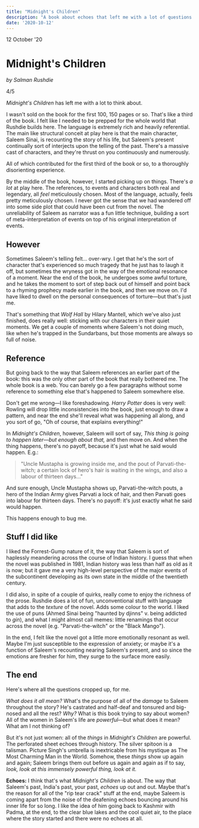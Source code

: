 ```yaml
---
title: "Midnight's Children"
description: "A book about echoes that left me with a lot of questions. 4/5."
date: '2020-10-12'
---
```



<Date>
  12 October '20
</Date>

# Midnight's Children

_by Salman Rushdie_

4/5

_Midnight's Children_ has left me with a lot to think about.

I wasn't sold on the book for the first 100, 150 pages or so. That's like a third of the book. I felt like I needed to be prepped for the whole world that Rushdie builds here. The language is extremely rich and heavily referential. The main like structural conceit at play here is that the main character, Saleem Sinai, is recounting the story of his life, but Saleem's present continually sort of interjects upon the telling of the past. There's a massive cast of characters, and they're thrust on you continuously and numerously.
 
All of which contributed for the first third of the book or so, to a thoroughly disorienting experience.
 
By the middle of the book, however, I started picking up on things. There's _a lot_ at play here. The references, to events and characters both real and legendary, all _feel_ meticulously chosen. Most of the language, actually, feels pretty meticulously chosen. I never got the sense that we had wandered off into some side plot that could have been cut from the novel. The unreliability of Saleem as narrator was a fun little technique, building a sort of meta-interpretation of events on top of his original interpretation of events.
 
## However
Sometimes Saleem's telling felt… over-wry. I get that he's the sort of character that's experienced so much tragedy that he just has to laugh it off, but sometimes the wryness got in the way of the emotional resonance of a moment. Near the end of the book, he undergoes some awful torture, and he takes the moment to sort of step back out of himself and point back to a rhyming prophecy made earlier in the book, and then we move on. I'd have liked to dwell on the personal consequences of torture—but that's just me.

That's something that _Wolf Hall_ by Hilary Mantell, which we've also just finished, does really well: sticking with our characters in their quiet moments. We get a couple of moments where Saleem's not doing much, like when he's trapped in the Sundarbans, but those moments are always so full of noise.

## Reference
But going back to the way that Saleem references an earlier part of the book: this was the only other part of the book that really bothered me. The whole book is a web. You can barely go a few paragraphs without some reference to something else that's happened to Saleem somewhere else.

Don't get me wrong—I like foreshadowing. _Harry Potter_ does is very well: Rowling will drop little inconsistencies into the book, just enough to draw a pattern, and near the end she'll reveal what was happening all along, and you sort of go, "Oh of course, that explains everything!"

In _Midnight's Children_, however, Saleem will sort of say, _This thing is going to happen later—but enough about that,_ and then move on. And when the thing happens, there's no payoff, because it's just what he said would happen. E.g.:

> "Uncle Mustapha is growing inside me, and the pout of Parvati-the-witch; a certain lock of hero's hair is waiting in the wings, and also a labour of thirteen days…"

And sure enough, Uncle Mustapha shows up, Parvati-the-witch pouts, a hero of the Indian Army gives Parvati a lock of hair, and then Parvati goes into labour for thirteen days. There's no payoff: it's just exactly what he said would happen.

This happens enough to bug me.

## Stuff I did like
I liked the Forrest-Gump nature of it, the way that Saleem is sort of haplessly meandering across the course of Indian history. I guess that when the novel was published in 1981, Indian history was less than half as old as it is now; but it gave me a very high-level perspective of the major events of the subcontinent developing as its own state in the middle of the twentieth century.

I did also, in spite of a couple of quirks, really come to enjoy the richness of the prose. Rushdie does a lot of fun, unconventional stuff with language that adds to the _texture_ of the novel. Adds some colour to the world. I liked the use of puns (Ahmed Sinai being "haunted by djinns" v. being addicted to _gin_), and what I might almost call memes: little renamings that occur across the novel (e.g. "Parvati-the-witch" or the "Black Mango").

In the end, I felt like the novel got a little more emotionally resonant as well. Maybe I'm just susceptible to the expression of anxiety; or maybe it's a function of Saleem's recounting nearing Saleem's present, and so since the emotions are fresher for him, they surge to the surface more easily.

## The end
Here's where all the questions cropped up, for me.

_What does it all mean?_ What's the purpose of all of the _damage_ to Saleem throughout the story? He's castrated and half-deaf and tonsured and big-nosed and all the rest? _Why?_ What is this book trying to say about women? All of the women in Saleem's life are _powerful_—but what does it mean? What am I not thinking of?

But it's not just women: all of the _things_ in _Midnight's Children_ are powerful. The perforated sheet echoes through history. The silver spitoon is a talisman. Picture Singh's umbrella is inextricable from his mystique as The Most Charming Man in the World. Somehow, these _things_ show up again and again; Saleem brings them out before us again and again as if to say, _look, look at this immensely powerful thing, look at it._

**Echoes:** I think that's what _Midnight's Children_ is about. The way that Saleem's past, India's past, your past, _echoes_ up out and out. Maybe that's the reason for all of the "rip tear crack" stuff at the end, maybe Saleem is coming apart from the noise of the deafening echoes bouncing around his inner life for so long. I like the idea of him going back to Kashmir with Padma, at the end, to the clear blue lakes and the cool quiet air, to the place where the story started and there were no echoes at all.